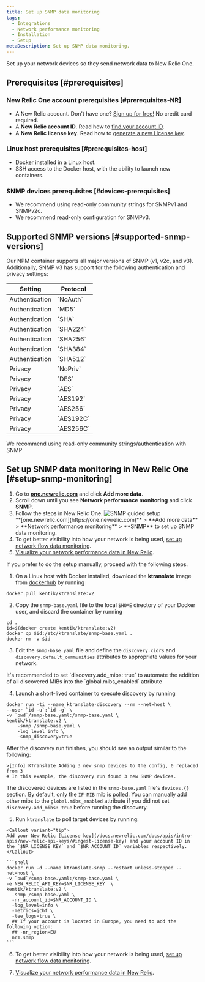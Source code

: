 ```yaml
---
title: Set up SNMP data monitoring
tags:
  - Integrations
  - Network performance monitoring
  - Installation
  - Setup
metaDescription: Set up SNMP data monitoring.
---
```


Set up your network devices so they send network data to New Relic One.

## Prerequisites [#prerequisites]

### New Relic One account prerequisites [#prerequisites-NR]

- A New Relic account. Don't have one? [Sign up for free!](https://newrelic.com/signup) No credit card required.
- A **New Relic account ID**. Read how to [find your account ID](/docs/accounts/accounts-billing/account-setup/account-id/).
- A **New Relic license key**. Read how to [generate a new License key](/docs/apis/intro-apis/new-relic-api-keys/#ingest-license-key).

### Linux host prerequisites [#prerequisites-host]

- [Docker](https://docs.docker.com/engine/install/) installed in a Linux host.
- SSH access to the Docker host, with the ability to launch new containers.

### SNMP devices prerequisites [#devices-prerequisites]

- We recommend using read-only community strings for SNMPv1 and SNMPv2c.
- We recommend read-only configuration for SNMPv3.

## Supported SNMP versions [#supported-snmp-versions]

Our NPM container supports all major versions of SNMP (v1, v2c, and v3). Additionally, SNMP v3 has support for the following authentication and privacy settings:

<table>
  <thead>
    <tr>
      <th style={{ width: "300px" }}>
        Setting
      </th>
      <th>
        Protocol
      </th>
    </tr>
  </thead>
    <tbody>
    <tr>
      <td>
        Authentication
      </td>
      <td>
        `NoAuth`
      </td>
    </tr>
    <tr>
      <td>
        Authentication
      </td>
      <td>
        `MD5`
      </td>
    </tr>
    <tr>
      <td>
        Authentication
      </td>
      <td>
        `SHA`
      </td>
    </tr>
    <tr>
      <td>
        Authentication
      </td>
      <td>
        `SHA224`
      </td>
    </tr>
    <tr>
      <td>
        Authentication
      </td>
      <td>
        `SHA256`
      </td>
    </tr>
    <tr>
      <td>
        Authentication
      </td>
      <td>
        `SHA384`
      </td>
    </tr>
    <tr>
      <td>
        Authentication
      </td>
      <td>
        `SHA512`
      </td>
    </tr>
    <tr>
      <td>
        Privacy
      </td>
      <td>
        `NoPriv`
      </td>
    </tr>
    <tr>
      <td>
        Privacy
      </td>
      <td>
        `DES`
      </td>
    </tr>
    <tr>
      <td>
        Privacy
      </td>
      <td>
        `AES`
      </td>
    </tr>
    <tr>
      <td>
        Privacy
      </td>
      <td>
        `AES192`
      </td>
    </tr>
    <tr>
      <td>
        Privacy
      </td>
      <td>
        `AES256`
      </td>
    </tr>
    <tr>
      <td>
        Privacy
      </td>
      <td>
        `AES192C`
      </td>
    </tr>
    <tr>
      <td>
        Privacy
      </td>
      <td>
        `AES256C`
      </td>
    </tr>
    </tbody>
</table>

<Callout variant="tip">
We recommend using read-only community strings/authentication with SNMP
</Callout>

## Set up SNMP data monitoring in New Relic One [#setup-snmp-monitoring]

1. Go to **[one.newrelic.com](https://one.newrelic.com)** and click **Add more data**.
2. Scroll down until you see **Network performance monitoring** and click **SNMP**.
3. Follow the steps in New Relic One.
  ![SNMP guided setup](./img/snmp-guided-install.png "SNMP guided setup")
    <figcaption>
    **[one.newrelic.com](https://one.newrelic.com)** > **Add more data** > **Network performance monitoring** > **SNMP** to set up SNMP data monitoring.
    </figcaption>
4. To get better visibility into how your network is being used, [set up network flow data monitoring](/docs/network-performance-monitoring/setup-performance-monitoring/network-flow-monitoring).
5. [Visualize your network performance data in New Relic](/docs/network-performance-monitoring/monitoring-network-data/visualize-network-data).

<CollapserGroup>
  <Collapser
    id="manual-setup"
    title="Manual setup"
  >
  If you prefer to do the setup manually, proceed with the following steps.

  1. On a Linux host with Docker installed, download the **ktranslate** image from [dockerhub](https://hub.docker.com/) by running 

  ```shell
  docker pull kentik/ktranslate:v2
  ```

  2. Copy the `snmp-base.yaml` file to the local `$HOME` directory of your Docker user, and discard the container by running

  ```shell
  cd .
  id=$(docker create kentik/ktranslate:v2)
  docker cp $id:/etc/ktranslate/snmp-base.yaml .
  docker rm -v $id
  ```

  3. Edit the `snmp-base.yaml` file and define the `discovery.cidrs` and `discovery.default_communities` attributes to appropriate values for your network.

  <Callout variant="tip">
  It's recommended to set `discovery.add_mibs: true` to automate the addition of all discovered MIBs into the `global.mibs_enabled` attribute
  </Callout>

  4. Launch a short-lived container to execute discovery by running

  ```shell
  docker run -ti --name ktranslate-discovery --rm --net=host \
  --user `id -u`:`id -g` \
  -v `pwd`/snmp-base.yaml:/snmp-base.yaml \
  kentik/ktranslate:v2 \
      -snmp /snmp-base.yaml \
      -log_level info \
      -snmp_discovery=true
  ```

  After the discovery run finishes, you should see an output similar to the following:
    
  ```shell
  >[Info] KTranslate Adding 3 new snmp devices to the config, 0 replaced from 3
  # In this example, the discovery run found 3 new SNMP devices.
  ```

  The discovered devices are listed in the `snmp-base.yaml` file's `devices.{}` section. By default, only the `IF-MIB` mib is polled. You can manually add other mibs to the `global.mibs_enabled` attribute if you did not set `discovery.add_mibs: true` before running the discovery. 

  5. Run `ktranslate` to poll target devices by running:

    <Callout variant="tip">
    Add your New Relic [License key](/docs.newrelic.com/docs/apis/intro-apis/new-relic-api-keys/#ingest-license-key) and your account ID in the `$NR_LICENSE_KEY` and `$NR_ACCOUNT_ID` variables respectively.
    </Callout>

    ```shell
    docker run -d --name ktranslate-snmp --restart unless-stopped --net=host \
    -v `pwd`/snmp-base.yaml:/snmp-base.yaml \
    -e NEW_RELIC_API_KEY=$NR_LICENSE_KEY  \
    kentik/ktranslate:v2 \
      -snmp /snmp-base.yaml \
      -nr_account_id=$NR_ACCOUNT_ID \
      -log_level=info \
      -metrics=jchf \
      -tee_logs=true \
      ## If your account is located in Europe, you need to add the following option:
      ## -nr_region=EU
      nr1.snmp 
    ```

  6. To get better visibility into how your network is being used, [set up network flow data monitoring](/docs/network-performance-monitoring/setup-performance-monitoring/network-flow-monitoring).

  7. [Visualize your network performance data in New Relic](/docs/network-performance-monitoring/monitoring-network-data/visualize-network-data).
  </Collapser>
</CollapserGroup>
